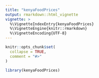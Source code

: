 ```yaml
---
title: "kenyaFoodPrices"
output: rmarkdown::html_vignette
vignette: >
  %\VignetteIndexEntry{kenyaFoodPrices}
  %\VignetteEngine{knitr::rmarkdown}
  %\VignetteEncoding{UTF-8}
---
```


```r
knitr::opts_chunk$set(
  collapse = TRUE,
  comment = "#>"
)
```

```r
library(kenyaFoodPrices)
```
